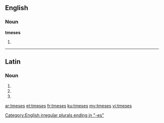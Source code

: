 ==English==

===Noun===
'''tmeses'''

# {{plural of|tmesis}}

[[Category:English irregular plurals ending in "-es"]]

----

==Latin==

===Noun===
{{la-noun-form|tmēsēs}}

# {{inflection of|tmēsis||nom|p|lang=la}}
# {{inflection of|tmēsis||acc|p|lang=la}}
# {{inflection of|tmēsis||voc|p|lang=la}}

[[ar:tmeses]]
[[et:tmeses]]
[[fr:tmeses]]
[[ku:tmeses]]
[[my:tmeses]]
[[vi:tmeses]]